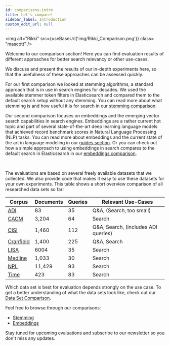 ```yaml
---
id: comparisons-intro
title: Let's compare!
sidebar_label: Introduction
custom_edit_url: null
---
```


<img
  alt="Rikki"
  src={useBaseUrl('img/Rikki_Comparison.png')}
  class= "mascott"
/>

Welcome to our comparison section! Here you can find evaluation results of different approaches for better search relevancy or other use-cases.

We discuss and present the results of our in-depth experiments here, so that the usefulness of these approaches can be assessed quickly.

For our first comparison we looked at stemming algorithms, a standard approach that is in use in search engines for decades. We used the available stemmer 
token filters in Elasticsearch and compared them to the default search setup without any stemming.
You can read more about what stemming is and how useful it is for search in our [stemming comparison](http://localhost:3000/docs/comparisons/stemming).

Our second comparison focuses on embeddings and the emerging vector search capabilities in search engines. 
Embeddings are a rather current hot topic and part of several state-of-the-art deep learning language models that achieved record benchmark scores in 
Natural Language Processing (NLP) tasks. You can read more about embeddings and the current state of the art in language modeling in our [guides section](http://pragmalingu.de/docs/guides/wordembeddings-intro). Or you can check out
how a simple approach to using embeddings in search compares to the default search in Elasticsearch in our [embeddings comparison](http://pragmalingu.de/docs/comparisons/embeddings).

<br clear="all"/>

The evaluations are based on several freely available datasets that we collected. We also provide code that makes it easy to use these datasets for your own experiments. 
This table shows a short overview comparison of all researched data sets so far:

| Corpus                                                           | Documents | Queries | Relevant Use-Cases              |
|------------------------------------------------------------------|-----------|---------|---------------------------------|
| [ADI](http://ir.dcs.gla.ac.uk/resources/test_collections/)       | 83        | 35      | Q&A, (Search, too small) |
| [CACM](http://ir.dcs.gla.ac.uk/resources/test_collections/)      | 3,204     | 64      | Search |
| [CISI](http://ir.dcs.gla.ac.uk/resources/test_collections/)      | 1,460     | 112     | Q&A, Search, (includes ADI queries) |
| [Cranfield](http://ir.dcs.gla.ac.uk/resources/test_collections/) | 1,400     | 225     | Q&A, Search |
| [LISA](http://ir.dcs.gla.ac.uk/resources/test_collections/)      | 6004      | 35      | Search |
| [Medline](http://ir.dcs.gla.ac.uk/resources/test_collections/)   | 1,033     | 30      | Search |
| [NPL](http://ir.dcs.gla.ac.uk/resources/test_collections/)       | 11,429    | 93      | Search |
| [Time](http://ir.dcs.gla.ac.uk/resources/test_collections/)      | 423       | 83      | Search |

Which data set is best for evaluation depends strongly on the use case.
To get a better understanding of what the data sets look like, check out our [Data Set Comparison](./guides/data-comparison.mdx).

Feel free to browse through our comparisons:
* [Stemming](./stemming.mdx)
* [Embeddings](./embeddings.mdx) 

Stay tuned for upcoming evaluations and subscribe to our newsletter so you don't miss any updates.
